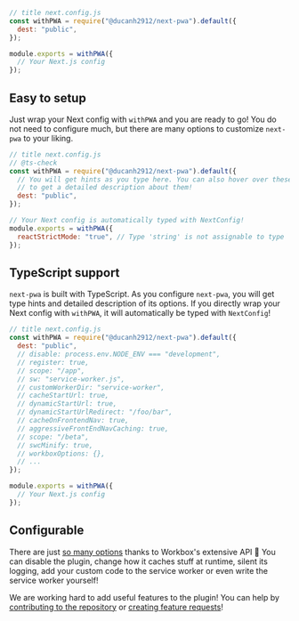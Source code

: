 <CodeShowcase>

```js
// title next.config.js
const withPWA = require("@ducanh2912/next-pwa").default({
  dest: "public",
});

module.exports = withPWA({
  // Your Next.js config
});
```

## Easy to setup

Just wrap your Next config with `withPWA` and you are ready to go! You do not need to configure much, but there are many options to customize `next-pwa` to your
liking.

</CodeShowcase>

<CodeShowcase invert>

```js
// title next.config.js
// @ts-check
const withPWA = require("@ducanh2912/next-pwa").default({
  // You will get hints as you type here. You can also hover over these options
  // to get a detailed description about them!
  dest: "public",
});

// Your Next config is automatically typed with NextConfig!
module.exports = withPWA({
  reactStrictMode: "true", // Type 'string' is not assignable to type 'boolean | null | undefined'.
});
```

## TypeScript support

`next-pwa` is built with TypeScript. As you configure `next-pwa`, you will get type hints and detailed description of its options. If you directly wrap your
Next config with `withPWA`, it will automatically be typed with `NextConfig`!

</CodeShowcase>

<CodeShowcase>

```js
// title next.config.js
const withPWA = require("@ducanh2912/next-pwa").default({
  dest: "public",
  // disable: process.env.NODE_ENV === "development",
  // register: true,
  // scope: "/app",
  // sw: "service-worker.js",
  // customWorkerDir: "service-worker",
  // cacheStartUrl: true,
  // dynamicStartUrl: true,
  // dynamicStartUrlRedirect: "/foo/bar",
  // cacheOnFrontendNav: true,
  // aggressiveFrontEndNavCaching: true,
  // scope: "/beta",
  // swcMinify: true,
  // workboxOptions: {},
  // ...
});

module.exports = withPWA({
  // Your Next.js config
});
```

## Configurable

There are just [so many options](/docs/next-pwa/configuring) thanks to Workbox's extensive API 🤯 You can disable the plugin, change how it caches stuff
at runtime, silent its logging, add your custom code to the service worker or even write the service worker yourself!

We are working hard to add useful features to the plugin! You can help by [contributing to the repository](https://github.com/DuCanhGH/next-pwa/tree/master/contributing)
or [creating feature requests](https://github.com/DuCanhGH/next-pwa/issues/new/choose)!

</CodeShowcase>
